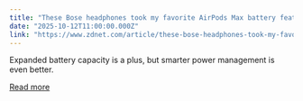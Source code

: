 ```yaml
---
title: "These Bose headphones took my favorite AirPods Max battery feature - and did it even better"
date: "2025-10-12T11:00:00.000Z"
link: "https://www.zdnet.com/article/these-bose-headphones-took-my-favorite-airpods-max-battery-feature-and-did-it-even-better/"
---
```


Expanded battery capacity is a plus, but smarter power management is even better.

[Read more](https://www.zdnet.com/article/these-bose-headphones-took-my-favorite-airpods-max-battery-feature-and-did-it-even-better/)
